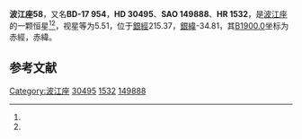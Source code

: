 {{Starbox begin
| name = 波江座58
}}
{{Starbox observe
| epoch = [[J2000.0|J2000.0]]
| constell = [[波江座|波江座]]<ref name=SIMBAD>{{cite web
 | url=http://simbad.u-strasbg.fr/simbad/sim-id?Ident=HR+1532
 | title =Pulsating variable Star
 | publisher=Centre de Données astronomiques de Strasbourg
 | work=SIMBAD
 | accessdate=2012-07-13}}</ref><ref name=DATA>{{cite web
 | url=http://vizier.u-strasbg.fr/viz-bin/VizieR-5?-out.add=.&-source=5050&-corr=PK=HR&-out.max=9999&HR=1532
 | title=VizieR Detailed Page
 | accessdate=2012-07-13
 | archive-date=2016-03-05
 | archive-url=https://web.archive.org/web/20160305022507/http://vizier.u-strasbg.fr/viz-bin/VizieR-5?-out.add=.&-source=5050&-corr=PK=HR&-out.max=9999&HR=1532
 | dead-url=no
 }}</ref>
| 星官 = 
| ra = {{RA|4|47|36.3}}<ref name=SIMBAD /><ref name=DATA />
| dec = {{DEC|-16|56|4}}<ref name=SIMBAD /><ref name=DATA />
| appmag_v = 5.51<ref name=SIMBAD /><ref name=DATA />
}}
{{Starbox character
| class = G2.5V<ref name=SIMBAD /><ref name=DATA />
| b-v = 0.63<ref name=SIMBAD /><ref name=DATA />
| u-b = 0.12<ref name=SIMBAD /><ref name=DATA />
| r-i = 0.34<ref name=SIMBAD /><ref name=DATA />
| variable = 
}}
{{Starbox astrometry
| radial_v = 0.12
| prop_mo_ra = 23
| parallax = 0.079
| p_error = 
}}
{{Starbox catalog
| names =BD-17 954，[[SAO星表|SAO]] 149888，[[HD星表|HD]] 30495，[[HR星表|HR]] 1532}}
{{Starbox reference |Simbad=HR+1532}}
{{Starbox end}}

'''波江座58'''，又名'''BD-17 954'''，'''HD 30495'''、'''SAO 149888'''、'''HR 1532'''，是[[波江座|波江座]]的一颗恒星<ref name=SIMBAD /><ref name=DATA />，视星等为5.51，位于[[銀道座標系|銀經]]215.37，[[銀道座標系|銀緯]]-34.81，其[[B1900.0|B1900.0]]坐标为赤經{{RA|4|43|6.8}}，赤緯{{DEC|-17|-34.81|3}}。

== 参考文献 ==
{{reflist}}

{{star-stub}}

{{波江座恒星}}
{{星官|九斿|9|7}}
[[Category:波江座|Category:波江座]]
[[Category:HD和HDE天體|30495]]
[[Category:HR天體|1532]]
[[Category:SAO天體|149888]]